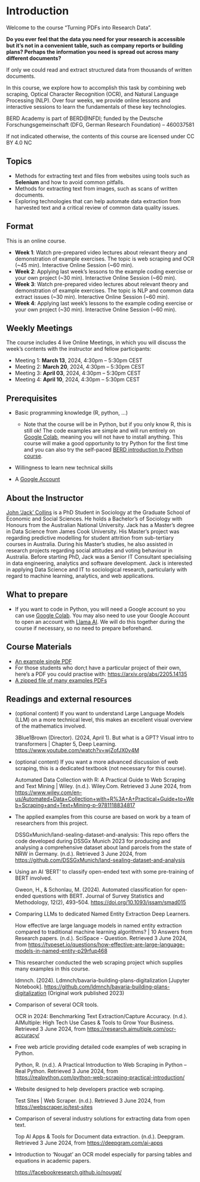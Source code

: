 # Introduction {.unnumbered}

Welcome to the course "Turning PDFs into Research Data".

**Do you ever feel that the data you need for your research is accessible but it’s not in a convenient table, such as company reports or building plans? Perhaps the information you need is spread out across many different documents?**

If only we could read and extract structured data from thousands of written documents. 

In this course, we explore how to accomplish this task by combining web scraping, Optical Character Recognition (OCR), and Natural Language Processing (NLP). Over four weeks, we provide online lessons and interactive sessions to learn the fundamentals of these key technologies.

BERD Academy is part of BERD\@NFDI; funded by the Deutsche Forschungsgemeinschaft (DFG, German Research Foundation) -- 460037581

If not indicated otherwise, the contents of this course are licensed under CC BY 4.0 NC

## Topics

-   Methods for extracting text and files from websites using tools such as **Selenium** and how to avoid common pitfalls.
-   Methods for extracting text from images, such as scans of written documents.
-   Exploring technologies that can help automate data extraction from harvested text and a critical review of common data quality issues.

## Format

This is an online course.

-   **Week 1**: Watch pre-prepared video lectures about relevant theory and demonstration of example exercises. The topic is web scraping and OCR (\~45 min). Interactive Online Session (\~60 min).
-   **Week 2**: Applying last week's lessons to the example coding exercise or your own project (\~30 min). Interactive Online Session (\~60 min).
-   **Week 3**: Watch pre-prepared video lectures about relevant theory and demonstration of example exercises. The topic is NLP and common data extract issues (\~30 min). Interactive Online Session (\~60 min).
-   **Week 4**: Applying last week's lessons to the example coding exercise or your own project (\~30 min). Interactive Online Session (\~60 min).

## Weekly Meetings

The course includes 4 live Online Meetings, in which you will discuss the week's contents with the instructor and fellow participants:

-   Meeting 1: **March 13**, 2024, 4:30pm -- 5:30pm CEST
-   Meeting 2: **March 20**, 2024, 4:30pm -- 5:30pm CEST
-   Meeting 3: **April 03**, 2024, 4:30pm -- 5:30pm CEST
-   Meeting 4: **April 10**, 2024, 4:30pm -- 5:30pm CEST

## Prerequisites

-   Basic programming knowledge (R, python, ...)

    -   Note that the course will be in Python, but if you only know R, this is still ok! The code examples are simple and will run entirely on [Google Colab](https://colab.research.google.com/), meaning you will not have to install anything. This course will make a good opportunity to try Python for the first time and you can also try the self-paced [BERD introduction to Python course](https://www.berd-nfdi.de/berd-academy/data-science-with-python/).

-   Willingness to learn new technical skills

-   A [Google Account](https://support.google.com/accounts/answer/27441?hl=en)

## About the Instructor

[John 'Jack' Collins](https://www.uni-mannheim.de/gess/programs/cdss/our-students/2022/john-jack-collins/) is a PhD Student in Sociology at the Graduate School of Economic and Social Sciences. He holds a Bachelor's of Sociology with Honours from the Australian National University. Jack has a Master's degree in Data Science from James Cook University. His Master's project was regarding predictive modelling for student attrition from sub-tertiary courses in Australia. During his Master's studies, he also assisted in research projects regarding social attitudes and voting behaviour in Australia. Before starting PhD, Jack was a Senior IT Consultant specialising in data engineering, analytics and software development. Jack is interested in applying Data Science and IT to sociological research, particularly with regard to machine learning, analytics, and web applications.

## What to prepare

-   If you want to code in Python, you will need a Google account so you can use [Google Colab](https://colab.research.google.com/). You may also need to use your Google Account to open an account with [Llama AI](https://console.llama-api.com/). We will do this together during the course if necessary, so no need to prepare beforehand.

## Course Materials

-   [An example single PDF](https://github.com/BERD-NFDI/turning-pdfs-into-research-data.io/blob/e52796ed0800105ded224ec691ddaf0c415f128d/docs/Gemeinde_Kirchheim_Sportsfield.pdf)
-   For those students who don;t have a particular project of their own, here's a PDF you could practise with: <https://arxiv.org/abs/2205.14135>
-   [A zipped file of many examples PDFs](https://github.com/BERD-NFDI/turning-pdfs-into-research-data.io/blob/e52796ed0800105ded224ec691ddaf0c415f128d/docs/pdfs.zip)

## Readings and external resources

-   (optional content) If you want to understand Large Language Models (LLM) on a more technical level, this makes an excellent visual overview of the mathematics involved.

    3Blue1Brown (Director). (2024, April 1). But what is a GPT? Visual intro to transformers \| Chapter 5, Deep Learning. <https://www.youtube.com/watch?v=wjZofJX0v4M>

-   (optional content) If you want a more advanced discussion of web scraping, this is a dedicated textbook (not necessary for this course).

    Automated Data Collection with R: A Practical Guide to Web Scraping and Text Mining \| Wiley. (n.d.). Wiley.Com. Retrieved 3 June 2024, from <https://www.wiley.com/en-us/Automated+Data+Collection+with+R%3A+A+Practical+Guide+to+Web+Scraping+and+Text+Mining-p-9781118834817>

-   The applied examples from this course are based on work by a team of researchers from this project.

    DSSGxMunich/land-sealing-dataset-and-analysis: This repo offers the code developed during DSSGx Munich 2023 for producing and analysing a comprehensive dataset about land parcels from the state of NRW in Germany. (n.d.). Retrieved 3 June 2024, from <https://github.com/DSSGxMunich/land-sealing-dataset-and-analysis>

-   Using an AI 'BERT' to classify open-ended text with some pre-training of BERT involved.

    Gweon, H., & Schonlau, M. (2024). Automated classification for open-ended questions with BERT. Journal of Survey Statistics and Methodology, 12(2), 493--504. <https://doi.org/10.1093/jssam/smad015>

-   Comparing LLMs to dedicated Named Entity Extraction Deep Learners.

    How effective are large language models in named entity extraction compared to traditional machine learning algorithms? \| 10 Answers from Research papers. (n.d.). SciSpace - Question. Retrieved 3 June 2024, from <https://typeset.io/questions/how-effective-are-large-language-models-in-named-entity-p29rfup468>

-   This researcher conducted the web scraping project which supplies many examples in this course.

    ldmnch. (2024). Ldmnch/bavaria-building-plans-digitalization \[Jupyter Notebook\]. <https://github.com/ldmnch/bavaria-building-plans-digitalization> (Original work published 2023)

-   Comparison of several OCR tools.

    OCR in 2024: Benchmarking Text Extraction/Capture Accuracy. (n.d.). AIMultiple: High Tech Use Cases & Tools to Grow Your Business. Retrieved 3 June 2024, from <https://research.aimultiple.com/ocr-accuracy/>

-   Free web article providing detailed code examples of web scraping in Python.

    Python, R. (n.d.). A Practical Introduction to Web Scraping in Python -- Real Python. Retrieved 3 June 2024, from <https://realpython.com/python-web-scraping-practical-introduction/>

-   Website designed to help developers practice web scraping.

    Test Sites \| Web Scraper. (n.d.). Retrieved 3 June 2024, from <https://webscraper.io/test-sites>

-   Comparison of several industry solutions for extracting data from open text.

    Top AI Apps & Tools for Document data extraction. (n.d.). Deepgram. Retrieved 3 June 2024, from <https://deepgram.com/ai-apps>

-   Introduction to 'Nougat' an OCR model especially for parsing tables and equations in academic papers.

    <https://facebookresearch.github.io/nougat/>
